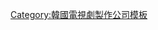 {{Navbox
|name   = Bon Factory
|title  = Bon Factory
|above  = 
|abovestyle = background-color:#00DDDD;
|titlestyle = background-color:#00DDDD;
|groupstyle = background-color:#77FFEE;
|belowstyle = background-color:#77FFEE;

|listclass = hlist
 |group1 = 关键人物
 |list1  = 	
* 文奭奐 (문석환)
* 吳光熙 (오광희)

|group2 = 電視劇製作
|list2  =
*[[原來是美男 (韓國電視劇)|原來是美男啊]]
*[[我的女友是九尾狐]]
*[[最佳愛情]]
*[[Big_(电视剧)|Big]]
*[[主君的太陽]]
*[[傲慢與偏見 (韓國電視劇)|傲慢與偏見]] 
*[[心情好又暖]]
*[[她很漂亮 (韓國電視劇)|她很漂亮]]
*[[她愛上了我的謊 (韓國電視劇)|她愛上了我的謊]]
*[[名不虛傳]]
*[[偉大的誘惑者]]
*[[金秘書為何那樣]]
*[[雖然30但仍17]]
*[[男朋友 (電視劇)|男朋友]]
*[[她的私生活]]
*[[結過一次了]]
*[[花樣年華－生如夏花]]
*[[女神降臨 (電視劇)|女神降臨]]
*[[憂鬱症 (電視劇)|憂鬱症]]
*[[酒鬼都市女人們]]
*[[Ghost Doctor]]
}}
<noinclude>
[[Category:韓國電視劇製作公司模板]]
</noinclude>